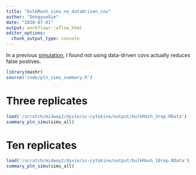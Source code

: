```yaml
---
title: "bulkMash_simu_no_dataDriven_cov"
author: "DongyueXie"
date: "2020-07-01"
output: workflowr::wflow_html
editor_options:
  chunk_output_type: console
---
```


In a previous [simulation](bulkMash_simu.html), I found not using data-driven covs actually reduces false postives. 

```r
library(mashr)
source('code/pln_simu_summary.R')
```

# Three replicates

```r
load('/scratch/midway2/dyxie/sc-cytokine/output/bulkMash_3rep.RData')
summary_pln_simu(simu_all)
```

# Ten replicates


```r
load('/scratch/midway2/dyxie/sc-cytokine/output/bulkMash_10rep.RData')
summary_pln_simu(simu_all)
```
